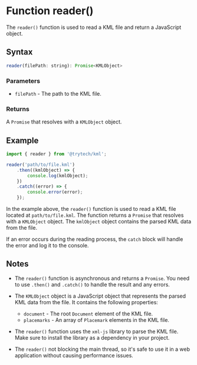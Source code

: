 # Function reader()

The `reader()` function is used to read a KML file and return a JavaScript object.

## Syntax

```js filename="reader.js" copy
reader(filePath: string): Promise<KMLObject>
```

### Parameters

- `filePath` - The path to the KML file.

### Returns

A `Promise` that resolves with a `KMLObject` object.

## Example

```js filename="example.js" copy
import { reader } from '@trytech/kml';

reader('path/to/file.kml')
    .then((kmlObject) => {
        console.log(kmlObject);
    })
    .catch((error) => {
        console.error(error);
    });
```

In the example above, the `reader()` function is used to read a KML file located at `path/to/file.kml`. The function returns a `Promise` that resolves with a `KMLObject` object. The `kmlObject` object contains the parsed KML data from the file.

If an error occurs during the reading process, the `catch` block will handle the error and log it to the console.

## Notes

- The `reader()` function is asynchronous and returns a `Promise`. You need to use `.then()` and `.catch()` to handle the result and any errors.

- The `KMLObject` object is a JavaScript object that represents the parsed KML data from the file. It contains the following properties:
  - `document` - The root `Document` element of the KML file.
  - `placemarks` - An array of `Placemark` elements in the KML file.

- The `reader()` function uses the `xml-js` library to parse the KML file. Make sure to install the library as a dependency in your project.

- The `reader()` not blocking the main thread, so it's safe to use it in a web application without causing performance issues.